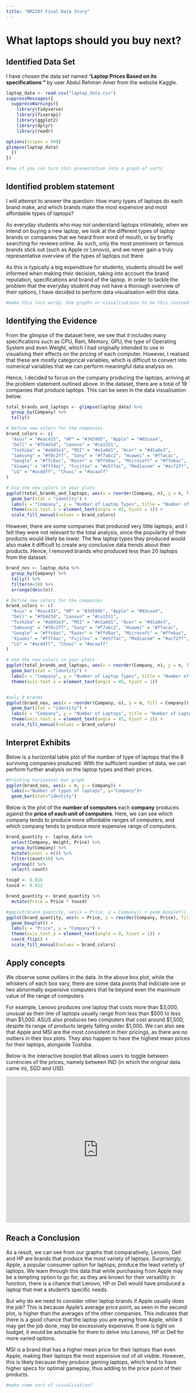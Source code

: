 ```yaml
---
title: "NM2207 Final Data Story"
---
```


# What laptops should you buy next?

## Identified Data Set

I have chosen the data set named "**Laptop Prices Based on its specifications "** by user Abdul Rehman Amer from the website Kaggle.

```r
laptop_data <- read.csv("laptop_data.csv")
suppressMessages({
  suppressWarnings({
    library(tidyverse)
    library(fixerapi)
    library(ggplot2)
    library(dplyr)
    library(readr)

options(scipen = 999)
glimpse(laptop_data)
  })
})

#See if you can turn this presentation into a graph of sorts
```

## Identified problem statement

I will attempt to answer the question: How many types of laptops do each brand make, and which brands make the most expensive and most affordable types of laptops?

As everyday students who may not understand laptops intimately, when we intend on buying a new laptop, we look at the different types of laptop brands or companies that we heard from word of mouth, or by briefly searching for reviews online. As such, only the most prominent or famous brands stick out (such as Apple or Lenovo), and we never gain a truly representative overview of the types of laptops out there.

As this is typically a big expenditure for students, students should be well informed when making their decision, taking into account the brand reputation, specifications and brand of the laptop. In order to tackle the problem that the everyday student may not have a thorough overview of their options, I have decided to perform data visualisation with this data. 
```r
#make this less wordy. Use graphs or visualisations to do this instead
```


## Identifying the Evidence

From the glimpse of the dataset here, we see that it includes many specifications such as CPU, Ram, Memory, GPU, the type of Operating System and even Weight, which I had originally intended to use in visualising their effects on the pricing of each computer. However, I realised that these are mostly categorical variables, which is difficult to convert into numerical variables that we can perform meaningful data analysis on.

Hence, I decided to focus on the company producing the laptops, arriving at the problem statement outlined above. In the dataset, there are a total of 19 companies that produce laptops. This can be seen in the data visualisation below.

```r
total_brands_and_laptops <- glimpse(laptop_data) %>%
  group_by(Company) %>%
  tally()

# Define new colors for the companies
brand_colors <- c(
  "Asus" = "#eac435", "HP" = "#345995", "Apple" = "#03cea4", 
  "Dell" = "#fb4d3d", "Lenovo" = "#ca1551", 
  "Toshiba" = "#a0d1e3", "MSI" = "#e1a0d1", "Acer" = "#d1a0e3", 
  "Samsung" = "#f0c2ff", "Sony" = "#f7a6c2", "Huawei" = "#ffacac", 
  "Google" = "#ffc6ac", "Razer" = "#ffd9ac", "Microsoft" = "#ffe6ac", 
  "Xiaomi" = "#fff4ac", "Fujitsu" = "#e5ffac", "Mediacom" = "#acf2ff", 
  "LG" = "#acddff", "Chuwi" = "#acaaff"
)
```
```r
# Use the new colors in your plots
ggplot(total_brands_and_laptops, aes(x = reorder(Company, n), y = n, fill = Company)) +
  geom_bar(stat = "identity") +
  labs(x = "Company", y = "Number of Laptop Types", title = "Number of Laptop Types by Company") +
  theme(axis.text.x = element_text(angle = 45, hjust = 1)) +
  scale_fill_manual(values = brand_colors)
```


However, there are some companies that produced very little laptops, and I felt they were not relevant to the total analysis, since the popularity of their products would likely be lower. The few laptop types they produced would also make it difficult to create any conclusive data trends about their products. Hence, I removed brands who produced less than 20 laptops from the dataset.

```r

brand_nos <- laptop_data %>% 
  group_by(Company) %>% 
  tally() %>% 
  filter(n>10) %>% 
  arrange(desc(n))

# Define new colors for the companies
brand_colors <- c(
  "Asus" = "#eac435", "HP" = "#345995", "Apple" = "#03cea4", 
  "Dell" = "#fb4d3d", "Lenovo" = "#ca1551", 
  "Toshiba" = "#a0d1e3", "MSI" = "#e1a0d1", "Acer" = "#d1a0e3", 
  "Samsung" = "#f0c2ff", "Sony" = "#f7a6c2", "Huawei" = "#ffacac", 
  "Google" = "#ffc6ac", "Razer" = "#ffd9ac", "Microsoft" = "#ffe6ac", 
  "Xiaomi" = "#fff4ac", "Fujitsu" = "#e5ffac", "Mediacom" = "#acf2ff", 
  "LG" = "#acddff", "Chuwi" = "#acaaff"
)

# Use the new colors in your plots
ggplot(total_brands_and_laptops, aes(x = reorder(Company, n), y = n, fill = Company)) +
  geom_bar(stat = "identity") +
  labs(x = "Company", y = "Number of Laptop Types", title = "Number of Laptop Types by Company") +
  theme(axis.text.x = element_text(angle = 45, hjust = 1))


#only 9 brands
ggplot(brand_nos, aes(x = reorder(Company, n), y = n, fill = Company)) +
  geom_bar(stat = "identity") +
  labs(x = "Company", y = "Number of Laptops", title = "Number of Laptops Produced by Each Company") +
  theme(axis.text.x = element_text(angle = 45, hjust = 1)) +
  scale_fill_manual(values = brand_colors)


```


## Interpret Exhibits

Below is a horizontal table plot of the number of type of laptops that the 8 surviving companies produced. With the sufficient number of data, we can perform further analysis on the laptop types and their prices.

```r

#Printing horizontal bar graph
ggplot(brand_nos, aes(x = n, y = Company)) +
  labs(x="Number of types of laptops", y="Company")+
  geom_bar(stat="identity")
```

Below is the plot of the **number of computers** each **company** produces against the **price of each unit of computers**. Here, we can see which company tends to produce more affordable ranges of computers, and which company tends to produce more expensive range of computers.

```r
brand_quantity <- laptop_data %>% 
  select(Company, Weight, Price) %>% 
  group_by(Company) %>% 
  mutate(count = n()) %>% 
  filter(count>10) %>% 
  ungroup() %>% 
  select(-count)

tosgd <- 0.016
tousd <- 0.012

brand_quantity <- brand_quantity %>% 
  mutate(Price = Price * tousd)

#ggplot(brand_quantity, aes(x = Price, y = Company)) + geom_boxplot()
ggplot(brand_quantity, aes(x = Price, y = reorder(Company, Price), fill = Company)) +
  geom_boxplot() +
  labs(x = "Price", y = "Company") +
  theme(axis.text.y = element_text(angle = 0, hjust = 1)) +
  coord_flip() +
  scale_fill_manual(values = brand_colors)


```

## Apply concepts

We observe some outliers in the data. In the above box plot, while the whiskers of each box vary, there are some data points that indiciate one or two abnormally expensive computers that lie beyond even the maximum value of the range of computers.

For example, Lenovo produces one laptop that costs more than \$3,000, unusual as their line of laptops usually range from less than \$500 to less than \$1,000. ASUS also produces two computers that cost around \$1,500, despite its range of products largely falling under \$1,000. We can also see that Apple and MSI are the most consistent in their pricings, as there are no outliers in their box plots. They also happen to have the highest mean prices for their laptops, alongside Toshiba.

Below is the interactive boxplot that allows users to toggle between currencies of the prices, namely between IND (in which the original data came in), SGD and USD.

```{=html}
<iframe height="400" width="100%" frameborder="no" src="https://iaekr.shinyapps.io/sample_app_nm2207/"> </iframe>
```
## Reach a Conclusion

As a result, we can see from our graphs that comparatively, Lenovo, Dell and HP are brands that produce the most variety of laptops. Surprisingly, Apple, a popular consumer option for laptops, produce the least variety of laptops. We learn through this data that while purchasing from Apple may be a tempting option to go for, as they are known for their versatility in function, there is a chance that Lenovo, HP or Dell would have produced a laptop that met a student's specific needs.

But why do we need to consider other laptop brands if Apple usually does the job? This is because Apple's average price point, as seen in the second plot, is higher than the averages of the other companies. This indicates that there is a good chance that the laptop you are eyeing from Apple, while it may get the job done, may be excessively expensive. If one is tight on budget, it would be advisable for them to delve into Lenovo, HP or Dell for more varied options.

MSI is a brand that has a higher mean price for their laptops than even Apple, making their laptops the most expensive out of all visible. However, this is likely because they produce gaming laptops, which tend to have higher specs for optimal gameplay, thus adding to the price point of their products.
```r
#make some sort of visualisation?
```

